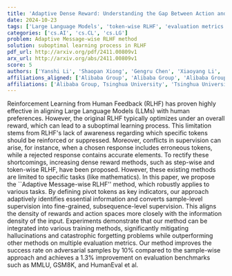 ```yaml
---
title: 'Adaptive Dense Reward: Understanding the Gap Between Action and Reward Space in Alignment'
date: 2024-10-23
tags: ['Large Language Models', 'token-wise RLHF', 'evaluation metrics', 'subsequence-level supervision', 'adversarial samples', 'GSM8K', 'hallucinations', 'MMLU', 'Reinforcement Learning from Human Feedback', 'sample-level supervision', 'catastrophic forgetting', 'dense reward methods', 'Adaptive Message-wise RLHF', 'pivot tokens', 'HumanEval']
categories: ['cs.AI', 'cs.CL', 'cs.LG']
problem: Adaptive Message-wise RLHF method
solution: suboptimal learning process in RLHF
pdf_url: http://arxiv.org/pdf/2411.00809v1
arx_url: http://arxiv.org/abs/2411.00809v1
score: 5
authors: ['Yanshi Li', 'Shaopan Xiong', 'Gengru Chen', 'Xiaoyang Li', 'Yijia Luo', 'Xingyao Zhang', 'Yanhui Huang', 'Xingyuan Bu', 'Yingshui Tan', 'Chun Yuan', 'Jiamang Wang', 'Wenbo Su', 'Bo Zheng']
affiliations_aligned: ['Alibaba Group', 'Alibaba Group', 'Alibaba Group, Tsinghua University', 'Alibaba Group', 'Alibaba Group', 'Alibaba Group', 'Alibaba Group', 'Alibaba Group', 'Alibaba Group', 'Tsinghua University', 'Alibaba Group', 'Alibaba Group', 'Alibaba Group']
affiliations: ['Alibaba Group, Tsinghua University', 'Tsinghua University', 'Alibaba Group']
---
```



Reinforcement Learning from Human Feedback (RLHF) has proven highly effective in aligning Large Language Models (LLMs) with human preferences. However, the original RLHF typically optimizes under an overall reward, which can lead to a suboptimal learning process. This limitation stems from RLHF's lack of awareness regarding which specific tokens should be reinforced or suppressed. Moreover, conflicts in supervision can arise, for instance, when a chosen response includes erroneous tokens, while a rejected response contains accurate elements. To rectify these shortcomings, increasing dense reward methods, such as step-wise and token-wise RLHF, have been proposed. However, these existing methods are limited to specific tasks (like mathematics). In this paper, we propose the ``Adaptive Message-wise RLHF'' method, which robustly applies to various tasks. By defining pivot tokens as key indicators, our approach adaptively identifies essential information and converts sample-level supervision into fine-grained, subsequence-level supervision. This aligns the density of rewards and action spaces more closely with the information density of the input. Experiments demonstrate that our method can be integrated into various training methods, significantly mitigating hallucinations and catastrophic forgetting problems while outperforming other methods on multiple evaluation metrics. Our method improves the success rate on adversarial samples by 10\% compared to the sample-wise approach and achieves a 1.3\% improvement on evaluation benchmarks such as MMLU, GSM8K, and HumanEval et al.